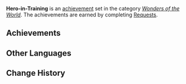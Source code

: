 {{Achievement Set Infobox
|title        = 
|primogems    = {{Achievement/Primogems|Hero-in-Training}}
|total        = {{Achievement/Total|Hero-in-Training}}
|category     = Wonders of the World
}}
'''Hero-in-Training''' is an [[achievement]] set in the category ''[[Wonders of the World]]''. The achievements are earned by completing [[Requests]].

==Achievements==
{{Achievements by Category Table|Hero-in-Training}}
<!--
==Notes==

==Trivia==
-->
==Other Languages==
{{Other Languages
|en      = Hero-in-Training
|zhs     = 见习勇者
|zhs_rm  = Jiànxí Yǒngzhě
|zht     = 見習勇者
|zht_rm  = Jiànxí Yǒngzhě
|zh_tl   = 
|ja      = 見習い勇者
|ja_rm   = Yonarai Yuusha
|ja_tl   = Apprentice Hero
|ko      = 견습 용사
|ko_rm   = Gyeonseup Yongsa
|ko_tl   = Probation Champion
|es      = Aprendiz de héroe
|es_tl   = Hero Apprentice 
|fr      = Apprenti héros
|fr_tl   = Hero Apprentice
|ru      = Герой-практикант
|ru_tl   = 
|th      = ผู้กล้าฝึกหัด
|th_rm   = 
|th_tl   = 
|vi      = Dũng Giả Tập Sự
|vi_tl   = 
|de      = Held auf Probe
|de_tl   = Hero on Probation
|id      = Pejuang dalam Pelatihan
|id_tl   = Fighter in Training
|pt      = Aprendiz de Herói
|pt_tl   = 
}}

==Change History==
{{Change History|1.1}}
<!--
==References==
{{Reflist}}
-->